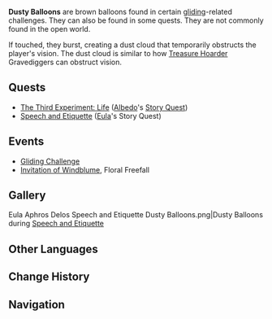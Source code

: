 {{Terminology Infobox
|image        = Icon Dusty Balloon.png
|type         = Exploration
|type2        = Gliding
|world        = Teyvat
}}
'''Dusty Balloons''' are brown balloons found in certain [[gliding]]-related challenges. They can also be found in some quests. They are not commonly found in the open world.

If touched, they burst, creating a dust cloud that temporarily obstructs the player's vision. The dust cloud is similar to how [[Treasure Hoarder]] Gravediggers can obstruct vision.

==Quests==
*[[The Third Experiment: Life]] ([[Albedo]]'s [[Story Quest]])
*[[Speech and Etiquette]] ([[Eula]]'s Story Quest)

==Events==
*[[Gliding Challenge]]
*[[Invitation of Windblume]], Floral Freefall

==Gallery==
<gallery hideaddbutton="true" captionalign="center">
Eula Aphros Delos Speech and Etiquette Dusty Balloons.png|Dusty Balloons during [[Speech and Etiquette]]
</gallery>

==Other Languages==
{{Other Languages
|en      = Dusty Balloon
|zhs     = 脏脏球
|zhs_rm  = Zàng-zàng Qiú
|zht     = 髒髒球
|zht_rm  = Zàng-zàng Qiú
|zh_tl   = Dirty-Dirty Ball
|ja      = 汚いボール
|ja_rm   = Kitanai Booru
|ja_tl   = Dirty Ball
|ko      = 더스티 풍선
|ko_rm   = 
|ko_tl   = 
|es      = Bola polvorienta
|es_tl   = Dusty Ball
|fr      = Ballon salissant
|fr_tl   = Dirty Balloon
|ru      = Шар пыли
|ru_tl   = 
|th      = ลูกโป่งฝุ่น
|th_rm   = 
|th_tl   = 
|vi      = Bóng Bẩn
|vi_tl   = 
|de      = Staubballon
|de_tl   = Dust Balloon
|id      = Balon Debu
|id_tl   = Dust Balloon
|pt      = Balão Empoeirado
|pt_tl   = 
}}

==Change History==
{{Change History|1.1}}

==Navigation==
{{Exploration Navbox}}